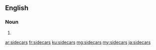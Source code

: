 ==English==

===Noun===
{{head|en}}

# {{plural of|sidecar}}

[[ar:sidecars]]
[[fr:sidecars]]
[[ku:sidecars]]
[[mg:sidecars]]
[[my:sidecars]]
[[ja:sidecars]]
